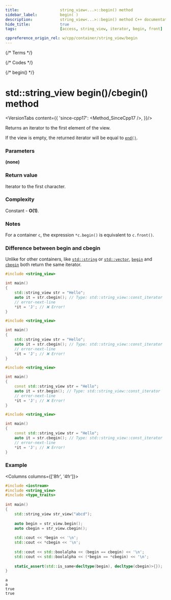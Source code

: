 ```yaml
---
title:					string_view<...>::begin() method
sidebar_label:			begin( )
description:			string_view<...>::begin() method C++ documentation
hide_title:				true
tags:					[access, string_view, iterator, begin, front]

cppreference_origin_rel: w/cpp/container/string_view/begin
---
```



{/* Terms */}

{/* Codes */}

{/* begin() */}

# std::string_view begin()/cbegin() method

<VersionTabs content={{
	'since-cpp17': <Method_SinceCpp17 />,
}}/>

Returns an <Tooltip title={Term_ContAlias_Iterator}>iterator</Tooltip> to the first element of the view.

If the view is empty, the returned iterator will be equal to [`end()`](end).

### Parameters

**(none)**

### Return value

Iterator to the first character.

### Complexity

Constant - **O(1)**.

### Notes

For a container `c`, the expression `*c.begin()` is equivalent to `c.front()`.

### Difference between begin and cbegin

Unlike for other containers, like [`std::string`](../string.mdx) or [`std::vector`](../../arrays/vector.mdx), [`begin`](#) and [`cbegin`](#) both return the same iterator.

<Tabs>
<TabItem value="non-const-container" label="Non const container" default>

<Tabs>
<TabItem value="begin" label="begin" default>

```cpp
#include <string_view>

int main()
{
    std::string_view str = "Hello";
    auto it = str.cbegin(); // Type: std::string_view::const_iterator
    // error-next-line
    *it = 'J'; // ❌ Error!
}
```

</TabItem>
<TabItem value="cbegin" label="cbegin" default>

```cpp
#include <string_view>

int main()
{
    std::string_view str = "Hello";
    auto it = str.cbegin(); // Type: std::string_view::const_iterator
    // error-next-line
    *it = 'J'; // ❌ Error!
}
```

</TabItem>
</Tabs>

</TabItem>
<TabItem value="const-container" label="Const container">

<Tabs>
<TabItem value="begin" label="begin" default>

```cpp
#include <string_view>

int main()
{
    const std::string_view str = "Hello";
    auto it = str.begin(); // Type: std::string_view::const_iterator
    // error-next-line
    *it = 'J'; // ❌ Error! 
}
```

</TabItem>
<TabItem value="cbegin" label="cbegin" default>

```cpp
#include <string_view>

int main()
{
    const std::string_view str = "Hello";
    auto it = str.cbegin(); // Type: std::string_view::const_iterator
    // error-next-line
    *it = 'J'; // ❌ Error! 
}
```

</TabItem>
</Tabs>

</TabItem>
</Tabs>

### Example

<Columns columns={['8fr', '4fr']}>
<div>

```cpp title='Main.cpp' showLineNumbers
#include <iostream>
#include <string_view>
#include <type_traits>
 
int main()
{
    std::string_view str_view("abcd");
 
    auto begin = str_view.begin();
    auto cbegin = str_view.cbegin();
 
    std::cout << *begin << '\n';
    std::cout << *cbegin << '\n';
 
    std::cout << std::boolalpha << (begin == cbegin) << '\n';
    std::cout << std::boolalpha << (*begin == *cbegin) << '\n';
 
    static_assert(std::is_same<decltype(begin), decltype(cbegin)>{});
}
```

</div>
<div>

```plaintext title="Output"
a
a
true
true
```

</div>
</Columns>
